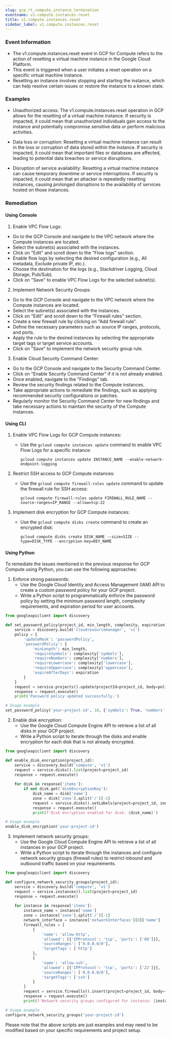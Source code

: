 ```yaml
--- 
slug: gcp_rt_compute_instance_termination
eventname: v1.compute.instances.reset
title: v1.compute.instances.reset
sidebar_label: v1.compute.instances.reset
---
```

                       
### Event Information

- The v1.compute.instances.reset event in GCP for Compute refers to the action of resetting a virtual machine instance in the Google Cloud Platform.
- This event is triggered when a user initiates a reset operation on a specific virtual machine instance.
- Resetting an instance involves stopping and starting the instance, which can help resolve certain issues or restore the instance to a known state.


### Examples

- Unauthorized access: The v1.compute.instances.reset operation in GCP allows for the resetting of a virtual machine instance. If security is impacted, it could mean that unauthorized individuals gain access to the instance and potentially compromise sensitive data or perform malicious activities.

- Data loss or corruption: Resetting a virtual machine instance can result in the loss or corruption of data stored within the instance. If security is impacted, it could mean that important files or databases are affected, leading to potential data breaches or service disruptions.

- Disruption of service availability: Resetting a virtual machine instance can cause temporary downtime or service interruptions. If security is impacted, it could mean that an attacker is repeatedly resetting instances, causing prolonged disruptions to the availability of services hosted on those instances.

### Remediation

#### Using Console

1. Enable VPC Flow Logs:
- Go to the GCP Console and navigate to the VPC network where the Compute instances are located.
- Select the subnet(s) associated with the instances.
- Click on "Edit" and scroll down to the "Flow logs" section.
- Enable flow logs by selecting the desired configuration (e.g., All metadata, Exclude private IP, etc.).
- Choose the destination for the logs (e.g., Stackdriver Logging, Cloud Storage, Pub/Sub).
- Click on "Save" to enable VPC Flow Logs for the selected subnet(s).

2. Implement Network Security Groups:
- Go to the GCP Console and navigate to the VPC network where the Compute instances are located.
- Select the subnet(s) associated with the instances.
- Click on "Edit" and scroll down to the "Firewall rules" section.
- Create a new firewall rule by clicking on "Add firewall rule".
- Define the necessary parameters such as source IP ranges, protocols, and ports.
- Apply the rule to the desired instances by selecting the appropriate target tags or target service accounts.
- Click on "Save" to implement the network security group rule.

3. Enable Cloud Security Command Center:
- Go to the GCP Console and navigate to the Security Command Center.
- Click on "Enable Security Command Center" if it is not already enabled.
- Once enabled, navigate to the "Findings" tab.
- Review the security findings related to the Compute instances.
- Take appropriate actions to remediate the findings, such as applying recommended security configurations or patches.
- Regularly monitor the Security Command Center for new findings and take necessary actions to maintain the security of the Compute instances.

#### Using CLI

1. Enable VPC Flow Logs for GCP Compute instances:
   - Use the `gcloud compute instances update` command to enable VPC Flow Logs for a specific instance:
     ```
     gcloud compute instances update INSTANCE_NAME --enable-network-endpoint-logging
     ```

2. Restrict SSH access to GCP Compute instances:
   - Use the `gcloud compute firewall-rules update` command to update the firewall rule for SSH access:
     ```
     gcloud compute firewall-rules update FIREWALL_RULE_NAME --source-ranges=IP_RANGE --allow=tcp:22
     ```

3. Implement disk encryption for GCP Compute instances:
   - Use the `gcloud compute disks create` command to create an encrypted disk:
     ```
     gcloud compute disks create DISK_NAME --size=SIZE --type=DISK_TYPE --encryption-key=KEY_NAME
     ```

#### Using Python

To remediate the issues mentioned in the previous response for GCP Compute using Python, you can use the following approaches:

1. Enforce strong passwords:
   - Use the Google Cloud Identity and Access Management (IAM) API to create a custom password policy for your GCP project.
   - Write a Python script to programmatically enforce the password policy by setting the minimum password length, complexity requirements, and expiration period for user accounts.

```python
from googleapiclient import discovery

def set_password_policy(project_id, min_length, complexity, expiration):
    service = discovery.build('cloudresourcemanager', 'v1')
    policy = {
        'updateMask': 'passwordPolicy',
        'passwordPolicy': {
            'minLength': min_length,
            'requireSymbols': complexity['symbols'],
            'requireNumbers': complexity['numbers'],
            'requireLowercase': complexity['lowercase'],
            'requireUppercase': complexity['uppercase'],
            'expireAfterDays': expiration
        }
    }
    request = service.projects().update(projectId=project_id, body=policy)
    response = request.execute()
    print('Password policy updated successfully.')

# Usage example
set_password_policy('your-project-id', 10, {'symbols': True, 'numbers': True, 'lowercase': True, 'uppercase': True}, 90)
```

2. Enable disk encryption:
   - Use the Google Cloud Compute Engine API to retrieve a list of all disks in your GCP project.
   - Write a Python script to iterate through the disks and enable encryption for each disk that is not already encrypted.

```python
from googleapiclient import discovery

def enable_disk_encryption(project_id):
    service = discovery.build('compute', 'v1')
    request = service.disks().list(project=project_id)
    response = request.execute()
    
    for disk in response['items']:
        if not disk.get('diskEncryptionKey'):
            disk_name = disk['name']
            zone = disk['zone'].split('/')[-1]
            request = service.disks().setLabels(project=project_id, zone=zone, resource=disk_name, body={'labels': {'goog-disk-encryption': 'true'}})
            response = request.execute()
            print(f'Disk encryption enabled for disk: {disk_name}')

# Usage example
enable_disk_encryption('your-project-id')
```

3. Implement network security groups:
   - Use the Google Cloud Compute Engine API to retrieve a list of all instances in your GCP project.
   - Write a Python script to iterate through the instances and configure network security groups (firewall rules) to restrict inbound and outbound traffic based on your requirements.

```python
from googleapiclient import discovery

def configure_network_security_groups(project_id):
    service = discovery.build('compute', 'v1')
    request = service.instances().list(project=project_id)
    response = request.execute()
    
    for instance in response['items']:
        instance_name = instance['name']
        zone = instance['zone'].split('/')[-1]
        network_interface = instance['networkInterfaces'][0]['name']
        firewall_rules = [
            {
                'name': 'allow-http',
                'allowed': [{'IPProtocol': 'tcp', 'ports': ['80']}],
                'sourceRanges': ['0.0.0.0/0'],
                'targetTags': ['http']
            },
            {
                'name': 'allow-ssh',
                'allowed': [{'IPProtocol': 'tcp', 'ports': ['22']}],
                'sourceRanges': ['0.0.0.0/0'],
                'targetTags': ['ssh']
            }
        ]
        request = service.firewalls().insert(project=project_id, body={'name': f'{instance_name}-firewall', 'network': 'global/networks/default', 'targetTags': ['http', 'ssh'], 'direction': 'INGRESS', 'rules': firewall_rules})
        response = request.execute()
        print(f'Network security groups configured for instance: {instance_name}')

# Usage example
configure_network_security_groups('your-project-id')
```

Please note that the above scripts are just examples and may need to be modified based on your specific requirements and project setup.


 